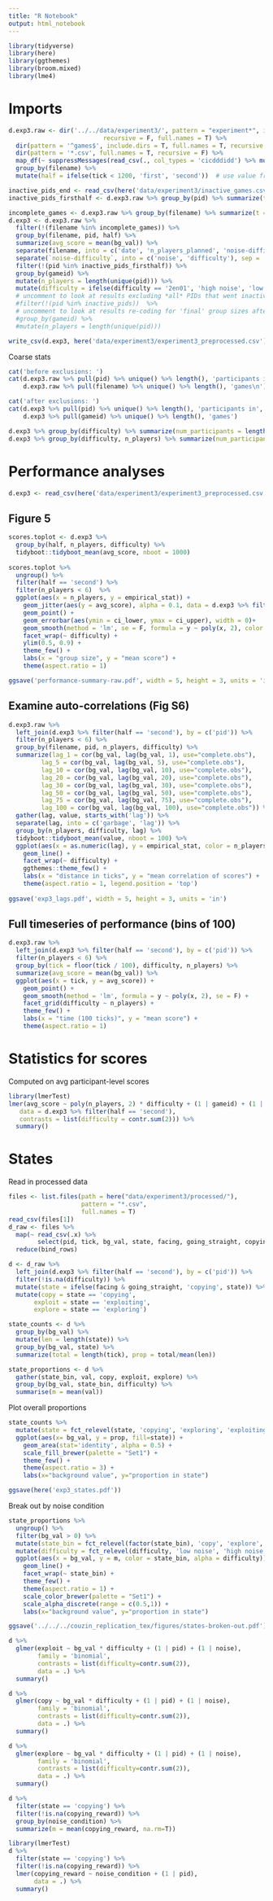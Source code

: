 ```yaml
---
title: "R Notebook"
output: html_notebook
---
```


```r
library(tidyverse)
library(here)
library(ggthemes)
library(broom.mixed)
library(lme4)
```

# Imports

```r
d.exp3.raw <- dir('../../data/experiment3/', pattern = "experiment*", include.dirs = T,
                          recursive = F, full.names = T) %>%
  dir(pattern = '^games$', include.dirs = T, full.names = T, recursive = F) %>%
  dir(pattern = '*.csv', full.names = T, recursive = F) %>%
  map_df(~ suppressMessages(read_csv(., col_types = 'cicdddidd') %>% mutate(filename = .x))) %>%
  group_by(filename) %>%
  mutate(half = ifelse(tick < 1200, 'first', 'second'))  # use value from Exp. 1 since this was one minute longer

inactive_pids_end <- read_csv(here('data/experiment3/inactive_games.csv'), col_names = c('pid')) %>% pull(pid)
inactive_pids_firsthalf <- d.exp3.raw %>% group_by(pid) %>% summarize(t = max(tick)) %>% filter(t < 1200) %>% pull(pid)
```

```r
incomplete_games <- d.exp3.raw %>% group_by(filename) %>% summarize(t = max(tick)) %>% filter(t < 2879) %>% pull(filename)
d.exp3 <- d.exp3.raw %>%
  filter(!(filename %in% incomplete_games)) %>%
  group_by(filename, pid, half) %>%
  summarize(avg_score = mean(bg_val)) %>%
  separate(filename, into = c('date', 'n_players_planned', 'noise-difficulty', 'gameid'), sep = '_') %>%
  separate(`noise-difficulty`, into = c('noise', 'difficulty'), sep = '-') %>%
  filter(!(pid %in% inactive_pids_firsthalf)) %>%
  group_by(gameid) %>%
  mutate(n_players = length(unique(pid))) %>%
  mutate(difficulty = ifelse(difficulty == '2en01', 'high noise', 'low noise')) 
  # uncomment to look at results excluding *all* PIDs that went inactive (even in the last few seconds)
  #filter(!(pid %in% inactive_pids))  %>%
  # uncomment to look at results re-coding for 'final' group sizes after these dropouts
  #group_by(gameid) %>%
  #mutate(n_players = length(unique(pid)))

write_csv(d.exp3, here('data/experiment3/experiment3_preprocessed.csv'))
```

Coarse stats

```r
cat('before exclusions: ')
cat(d.exp3.raw %>% pull(pid) %>% unique() %>% length(), 'participants in', 
    d.exp3.raw %>% pull(filename) %>% unique() %>% length(), 'games\n')

cat('after exclusions: ')
cat(d.exp3 %>% pull(pid) %>% unique() %>% length(), 'participants in', 
    d.exp3 %>% pull(gameid) %>% unique() %>% length(), 'games')

d.exp3 %>% group_by(difficulty) %>% summarize(num_participants = length(unique(pid)), num_games = length(unique(gameid)))
d.exp3 %>% group_by(difficulty, n_players) %>% summarize(num_participants = length(unique(pid)), num_games = length(unique(gameid)))
```

# Performance analyses 

```r
d.exp3 <- read_csv(here('data/experiment3/experiment3_preprocessed.csv'))
```
## Figure 5

```r
scores.toplot <- d.exp3 %>%
  group_by(half, n_players, difficulty) %>%
  tidyboot::tidyboot_mean(avg_score, nboot = 1000)
  
scores.toplot %>%
  ungroup() %>%
  filter(half == 'second') %>%
  filter(n_players < 6)  %>%
  ggplot(aes(x = n_players, y = empirical_stat)) +
    geom_jitter(aes(y = avg_score), alpha = 0.1, data = d.exp3 %>% filter(n_players < 6) %>% filter(half == 'second'), height = 0, width = 0.1) +
    geom_point() +
    geom_errorbar(aes(ymin = ci_lower, ymax = ci_upper), width = 0)+
    geom_smooth(method = 'lm', se = F, formula = y ~ poly(x, 2), color = 'black') +
    facet_wrap(~ difficulty) +
    ylim(0.5, 0.9) +
    theme_few() +
    labs(x = "group size", y = "mean score") +
    theme(aspect.ratio = 1)

ggsave('performance-summary-raw.pdf', width = 5, height = 3, units = 'in')
```

## Examine auto-correlations (Fig S6)

```r
d.exp3.raw %>%
  left_join(d.exp3 %>% filter(half == 'second'), by = c('pid')) %>% 
  filter(n_players < 6) %>%
  group_by(filename, pid, n_players, difficulty) %>%
  summarize(lag_1 = cor(bg_val, lag(bg_val, 1), use="complete.obs"),
         lag_5 = cor(bg_val, lag(bg_val, 5), use="complete.obs"),
         lag_10 = cor(bg_val, lag(bg_val, 10), use="complete.obs"),
         lag_20 = cor(bg_val, lag(bg_val, 20), use="complete.obs"),
         lag_30 = cor(bg_val, lag(bg_val, 30), use="complete.obs"),
         lag_50 = cor(bg_val, lag(bg_val, 50), use="complete.obs"),
         lag_75 = cor(bg_val, lag(bg_val, 75), use="complete.obs"),
         lag_100 = cor(bg_val, lag(bg_val, 100), use="complete.obs")) %>%
  gather(lag, value, starts_with('lag')) %>%
  separate(lag, into = c('garbage', 'lag')) %>%
  group_by(n_players, difficulty, lag) %>%
  tidyboot::tidyboot_mean(value, nboot = 100) %>%
  ggplot(aes(x = as.numeric(lag), y = empirical_stat, color = n_players, group = n_players)) +
    geom_line() +
    facet_wrap(~ difficulty) +
    ggthemes::theme_few() +
    labs(x = "distance in ticks", y = "mean correlation of scores") +
    theme(aspect.ratio = 1, legend.position = 'top')
  
ggsave('exp3_lags.pdf', width = 5, height = 3, units = 'in')
```

## Full timeseries of performance (bins of 100)

```r
d.exp3.raw %>%
  left_join(d.exp3 %>% filter(half == 'second'), by = c('pid')) %>% 
  filter(n_players < 6) %>%
  group_by(tick = floor(tick / 100), difficulty, n_players) %>%
  summarize(avg_score = mean(bg_val)) %>%
  ggplot(aes(x = tick, y = avg_score)) +
    geom_point() +
    geom_smooth(method = 'lm', formula = y ~ poly(x, 2), se = F) +
    facet_grid(difficulty ~ n_players) +
    theme_few() +
    labs(x = "time (100 ticks)", y = "mean score") +
    theme(aspect.ratio = 1)
```

# Statistics for scores

Computed on avg participant-level scores

```r
library(lmerTest)
lmer(avg_score ~ poly(n_players, 2) * difficulty + (1 | gameid) + (1 | noise:difficulty),
   data = d.exp3 %>% filter(half == 'second'),
   contrasts = list(difficulty = contr.sum(2))) %>%
  summary()
```

# States

Read in processed data

```r
files <- list.files(path = here("data/experiment3/processed/"), 
                    pattern = "*.csv", 
                    full.names = T)
read_csv(files[1])
d_raw <- files %>%
  map(~ read_csv(.x) %>% 
        select(pid, tick, bg_val, state, facing, going_straight, copying_exploiting, facing_spinning, copying_reward)) %>%
  reduce(bind_rows)

d <- d_raw %>%
  left_join(d.exp3 %>% filter(half == 'second'), by = c('pid')) %>% 
  filter(!is.na(difficulty)) %>%
  mutate(state = ifelse(facing & going_straight, 'copying', state)) %>%
  mutate(copy = state == 'copying',
       exploit = state == 'exploiting',
       explore = state == 'exploring')
```

```r
state_counts <- d %>%
  group_by(bg_val) %>%
  mutate(len = length(state)) %>%
  group_by(bg_val, state) %>%
  summarize(total = length(tick), prop = total/mean(len))

state_proportions <- d %>%
  gather(state_bin, val, copy, exploit, explore) %>%
  group_by(bg_val, state_bin, difficulty) %>%
  summarise(m = mean(val))
```

Plot overall proportions

```r
state_counts %>%
  mutate(state = fct_relevel(state, 'copying', 'exploring', 'exploiting')) %>%
  ggplot(aes(x= bg_val, y = prop, fill=state)) +
    geom_area(stat='identity', alpha = 0.5) +
    scale_fill_brewer(palette = "Set1") +
    theme_few() +
    theme(aspect.ratio = 3) +
    labs(x="background value", y="proportion in state")

ggsave(here('exp3_states.pdf'))
```

Break out by noise condition

```r
state_proportions %>% 
  ungroup() %>%
  filter(bg_val > 0) %>%
  mutate(state_bin = fct_relevel(factor(state_bin), 'copy', 'explore', 'exploit')) %>%
  mutate(difficulty = fct_relevel(difficulty, 'low noise', 'high noise')) %>%
  ggplot(aes(x = bg_val, y = m, color = state_bin, alpha = difficulty)) +
    geom_line() +
    facet_wrap(~ state_bin) +
    theme_few() +
    theme(aspect.ratio = 1) +
    scale_color_brewer(palette = "Set1") +
    scale_alpha_discrete(range = c(0.5,1)) +
    labs(x="background value", y="proportion in state")

ggsave('../../../couzin_replication_tex/figures/states-broken-out.pdf')
```

```r
d %>%
  glmer(exploit ~ bg_val * difficulty + (1 | pid) + (1 | noise),
        family = 'binomial',
        contrasts = list(difficulty=contr.sum(2)),
        data = .) %>%
  summary()
```

```r
d %>%
  glmer(copy ~ bg_val * difficulty + (1 | pid) + (1 | noise),
        family = 'binomial',
        contrasts = list(difficulty=contr.sum(2)),
        data = .) %>%
  summary()
```

```r
d %>%
  glmer(explore ~ bg_val * difficulty + (1 | pid) + (1 | noise),
        family = 'binomial',
        contrasts = list(difficulty=contr.sum(2)),
        data = .) %>%
  summary()
```

```r
d %>%
  filter(state == 'copying') %>%
  filter(!is.na(copying_reward)) %>%
  group_by(noise_condition) %>%
  summarize(m = mean(copying_reward, na.rm=T))
```

```r
library(lmerTest)
d %>%
  filter(state == 'copying') %>%
  filter(!is.na(copying_reward)) %>%
  lmer(copying_reward ~ noise_condition + (1 | pid),
       data = .) %>%
  summary()
```